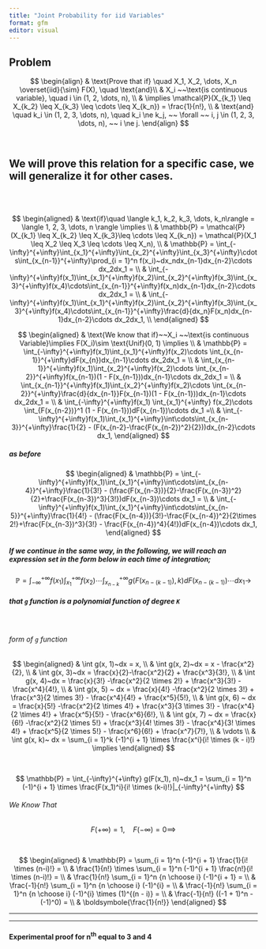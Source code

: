 ```yaml
---
title: "Joint Probability for iid Variables"
format: gfm
editor: visual
---
```



## Problem

$$
\begin{align}
& \text{Prove that if} \quad X_1, X_2, \dots, X_n \overset{iid}{\sim} F(X), \quad \text{and}\\
& X_i ~~\text{is continuous variable}, \quad i \in (1, 2, \dots, n), \\
& \implies \mathcal{P}(X_{k_1} \leq X_{k_2} \leq X_{k_3} \leq \cdots \leq X_{k_n}) = \frac{1}{n!}, \\
& \text{and} \quad k_i \in (1, 2, 3, \dots, n), \quad k_i \ne k_j, ~~ \forall ~~ i, j \in  (1, 2, 3, \dots, n), ~~ i \ne j.
\end{align}
$$


\ 
\ 

## We will prove this relation for a specific case, we will generalize it for other cases.

\
\

$$
\begin{aligned}
& \text{if}\quad \langle k_1, k_2, k_3, \dots, k_n\rangle  = \langle 1, 2, 3, \dots, n \rangle \implies \\
& \mathbb{P} = \mathcal{P}(X_{k_1} \leq X_{k_2} \leq X_{k_3}\leq \cdots \leq X_{k_n}) = \mathcal{P}(X_1 \leq X_2 \leq X_3 \leq \cdots \leq X_n), \\
& \mathbb{P} = \int_{-\infty}^{+\infty}\int_{x_1}^{+\infty}\int_{x_2}^{+\infty}\int_{x_3}^{+\infty}\cdots\int_{x_{n-1}}^{+\infty}\prod_{i = 1}^n f(x_i)~dx_ndx_{n-1}dx_{n-2}\cdots dx_2dx_1 = \\
& \int_{-\infty}^{+\infty}f(x_1)\int_{x_1}^{+\infty}f(x_2)\int_{x_2}^{+\infty}f(x_3)\int_{x_3}^{+\infty}f(x_4)\cdots\int_{x_{n-1}}^{+\infty}f(x_n)dx_{n-1}dx_{n-2}\cdots dx_2dx_1 = \\
& \int_{-\infty}^{+\infty}f(x_1)\int_{x_1}^{+\infty}f(x_2)\int_{x_2}^{+\infty}f(x_3)\int_{x_3}^{+\infty}f(x_4)\cdots\int_{x_{n-1}}^{+\infty}\frac{d}{dx_n}F(x_n)dx_{n-1}dx_{n-2}\cdots dx_2dx_1, \\
\end{aligned}
$$



$$
\begin{aligned}
& \text{We know that if}~~X_i ~~\text{is continuous Variable}\implies F(X_i)\sim \text{Unif}(0, 1) \implies \\
& \mathbb{P} = \int_{-\infty}^{+\infty}f(x_1)\int_{x_1}^{+\infty}f(x_2)\cdots
\int_{x_{n-1}}^{+\infty}dF(x_{n})dx_{n-1}\cdots dx_2dx_1 = \\
& \int_{x_{n-1}}^{+\infty}f(x_1)\int_{x_2}^{+\infty}f(x_2)\cdots
\int_{x_{n-2}}^{+\infty}f(x_{n-1})(1 - F(x_{n-1}))dx_{n-1}\cdots dx_2dx_1 = \\
& \int_{x_{n-1}}^{+\infty}f(x_1)\int_{x_2}^{+\infty}f(x_2)\cdots
\int_{x_{n-2}}^{+\infty}\frac{d}{dx_{n-1}}F(x_{n-1})(1 - F(x_{n-1}))dx_{n-1}\cdots dx_2dx_1 = \\
& \int_{-\infty}^{+\infty}f(x_1) \int_{x_1}^{+\infty} f(x_2)\cdots \int_{F(x_{n-2})}^1 (1 - F(x_{n-1}))dF(x_{n-1})\cdots dx_1 =\\
& \int_{-\infty}^{+\infty}f(x_1)\int_{x_1}^{+\infty}\int\cdots\int_{x_{n-3}}^{+\infty}\frac{1}{2} - (F(x_{n-2}-\frac{F(x_{n-2})^2}{2}))dx_{n-2}\cdots dx_1, 
\end{aligned}
$$

##### as before


$$
\begin{aligned}
& \mathbb{P} = \int_{-\infty}^{+\infty}f(x_1)\int_{x_1}^{+\infty}\int\cdots\int_{x_{n-4}}^{+\infty}\frac{1}{3!} - (\frac{F(x_{n-3})}{2}-\frac{F(x_{n-3})^2}{2}+\frac{F(x_{n-3})^3}{3!})dF(x_{n-3})\cdots dx_1 = \\
& \int_{-\infty}^{+\infty}f(x_1)\int_{x_1}^{+\infty}\int\cdots\int_{x_{n-5}}^{+\infty}\frac{1}{4!} - (\frac{F(x_{n-4})}{3!}-\frac{F(x_{n-4})^2}{2\times 2!}+\frac{F(x_{n-3})^3}{3!} - \frac{F(x_{n-4})^4}{4!})dF(x_{n-4})\cdots dx_1, 
\end{aligned}
$$


##### If we continue in the same way, in the following, we will reach an expression set in the form below in each time of integration;


$$
\mathbb{P} = \int_{-\infty}^{+\infty} f(x_1) \int_{x_1}^{+\infty}f(x_2) \cdots \int_{x_{n-k}}^{+\infty}g(F(x_{n-(k-1)}), k)dF(x_{n-(k-1)})\cdots dx_1 \to 
$$


##### that `g` function is a polynomial function of degree `K`

\


###### form of `g` function


$$
\begin{aligned}
& \int g(x, 1)~dx = x, \\
& \int g(x, 2)~dx = x - \frac{x^2}{2}, \\
& \int g(x, 3)~dx = \frac{x}{2}-\frac{x^2}{2} + \frac{x^3}{3!}, \\
& \int g(x, 4)~dx = \frac{x}{3!} -\frac{x^2}{2 \times 2!} + \frac{x^3}{3!} - \frac{x^4}{4!}, \\
& \int g(x, 5) ~ dx = \frac{x}{4!} -\frac{x^2}{2 \times 3!} + \frac{x^3}{2 \times 3!} - \frac{x^4}{4!} + \frac{x^5}{5!}, \\
& \int g(x, 6) ~ dx = \frac{x}{5!} -\frac{x^2}{2 \times 4!} + \frac{x^3}{3 \times 3!} - \frac{x^4}{2 \times 4!} + \frac{x^5}{5!} - \frac{x^6}{6!}, \\
& \int g(x, 7) ~ dx = \frac{x}{6!} -\frac{x^2}{2 \times 5!} + \frac{x^3}{4! \times 3!} - \frac{x^4}{3! \times 4!} + \frac{x^5}{2 \times 5!} - \frac{x^6}{6!} + \frac{x^7}{7!}, \\
& \vdots \\
& \int g(x, k)~ dx = \sum_{i = 1}^k (-1)^{i + 1} \times \frac{x^i}{i! \times (k - i)!} \implies 
\end{aligned}
$$


\ 

$$
\mathbb{P} = \int_{-\infty}^{+\infty} g(F(x_1), n)~dx_1 = \sum_{i = 1}^n (-1)^{i + 1} \times \frac{F(x_1)^i}{i! \times (k-i)!}|_{-\infty}^{+\infty} 
$$


###### We Know That 


$$
F(+\infty) = 1, \quad F(-\infty) = 0 \implies 
$$

\ 

$$
\begin{aligned}
& \mathbb{P} = \sum_{i = 1}^n (-1)^{i + 1} \frac{1}{i! \times (n-i)!} = \\
& \frac{1}{n!} \times \sum_{i = 1}^n (-1)^{i + 1} \frac{n!}{i! \times (n-i)!} = \\
& \frac{1}{n!} \sum_{i = 1}^n {n \choose i} (-1)^{i + 1} = \\
& \frac{-1}{n!} \sum_{i = 1}^n {n \choose i} (-1)^{i} = \\
& \frac{-1}{n!} \sum_{i = 1}^n {n \choose i} (-1)^{i} \times (1)^{(n - i)} = \\
& \frac{-1}{n!} ((-1 + 1)^n - (-1)^0) = \\
& \boldsymbole{\frac{1}{n!}}
\end{aligned}
$$



***
***



#### Experimental proof for n^th^ equal to 3 and 4